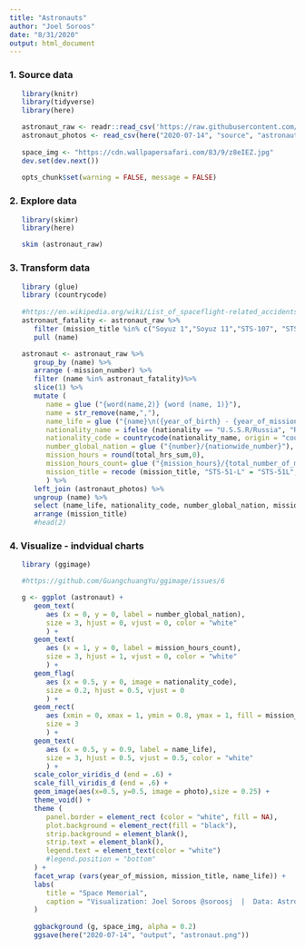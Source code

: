 ```yaml
---
title: "Astronauts"
author: "Joel Soroos"
date: "8/31/2020"
output: html_document
---
```



### 1. Source data
```r

   library(knitr)
   library(tidyverse)
   library(here)

   astronaut_raw <- readr::read_csv('https://raw.githubusercontent.com/rfordatascience/tidytuesday/master/data/2020/2020-07-14/astronauts.csv')
   astronaut_photos <- read_csv(here("2020-07-14", "source", "astronaut photos.csv"))
   
   space_img <- "https://cdn.wallpapersafari.com/83/9/z8eIEZ.jpg"
   dev.set(dev.next())
   
   opts_chunk$set(warning = FALSE, message = FALSE)
```


### 2.  Explore data
```r

   library(skimr)
   library(here)

   skim (astronaut_raw)
```


### 3.  Transform data
```r

   library (glue)
   library (countrycode)
   
   #https://en.wikipedia.org/wiki/List_of_spaceflight-related_accidents_and_incidents
   astronaut_fatality <- astronaut_raw %>%
      filter (mission_title %in% c("Soyuz 1","Soyuz 11","STS-107", "STS-51L","STS-51-L", "STS 51-L")) %>%
      pull (name)

   astronaut <- astronaut_raw %>%
      group_by (name) %>%
      arrange (-mission_number) %>%
      filter (name %in% astronaut_fatality)%>%
      slice(1) %>%
      mutate (
         name = glue ("{word(name,2)} {word (name, 1)}"),
         name = str_remove(name,","),
         name_life = glue ("{name}\n({year_of_birth} - {year_of_mission})"),
         nationality_name = ifelse (nationality == "U.S.S.R/Russia", "Russia",nationality),
         nationality_code = countrycode(nationality_name, origin = "country.name", destination = "iso2c"),
         number_global_nation = glue ("{number}/{nationwide_number}"),
         mission_hours = round(total_hrs_sum,0),
         mission_hours_count= glue ("{mission_hours}/{total_number_of_missions}"),
         mission_title = recode (mission_title, "STS-51-L" = "STS-51L", "STS 51-L" = "STS-51L")
         ) %>%
      left_join (astronaut_photos) %>%
      ungroup (name) %>%
      select (name_life, nationality_code, number_global_nation, mission_title, year_of_mission, mission_hours_count, photo) %>%
      arrange (mission_title)
      #head(2)
```


### 4.  Visualize - indvidual charts
```r

   library (ggimage)

   #https://github.com/GuangchuangYu/ggimage/issues/6

   g <- ggplot (astronaut) +
      geom_text(
         aes (x = 0, y = 0, label = number_global_nation),
         size = 3, hjust = 0, vjust = 0, color = "white"
         ) +
      geom_text(
         aes (x = 1, y = 0, label = mission_hours_count),
         size = 3, hjust = 1, vjust = 0, color = "white"
         ) +
      geom_flag(
         aes (x = 0.5, y = 0, image = nationality_code),
         size = 0.2, hjust = 0.5, vjust = 0
         ) +
      geom_rect(
         aes (xmin = 0, xmax = 1, ymin = 0.8, ymax = 1, fill = mission_title, color = mission_title),
         size = 3
         ) +
      geom_text(
         aes (x = 0.5, y = 0.9, label = name_life),
         size = 3, hjust = 0.5, vjust = 0.5, color = "white"
         ) +
      scale_color_viridis_d (end = .6) +
      scale_fill_viridis_d (end = .6) +
      geom_image(aes(x=0.5, y=0.5, image = photo),size = 0.25) +
      theme_void() +
      theme (
         panel.border = element_rect (color = "white", fill = NA),
         plot.background = element_rect(fill = "black"),
         strip.background = element_blank(),
         strip.text = element_blank(),
         legend.text = element_text(color = "white")
         #legend.position = "bottom"
      ) +
      facet_wrap (vars(year_of_mission, mission_title, name_life)) +
      labs(
         title = "Space Memorial",
         caption = "Visualization: Joel Soroos @soroosj  |  Data: Astronaut Database"
      )
   
      ggbackground (g, space_img, alpha = 0.2)
      ggsave(here("2020-07-14", "output", "astronaut.png"))
```